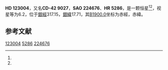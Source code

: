 {{Starbox begin
| name = HD 123004
}}
{{Starbox observe
| epoch = [[J2000.0|J2000.0]]
| constell = {{星座名待查}}<ref name=SIMBAD>{{cite web
 | url=http://simbad.u-strasbg.fr/simbad/sim-id?Ident=HR+5286
 | title =Pulsating variable Star
 | publisher=Centre de Données astronomiques de Strasbourg
 | work=SIMBAD
 | accessdate=2012-07-13}}</ref><ref name=DATA>{{cite web
 | url=http://vizier.u-strasbg.fr/viz-bin/VizieR-5?-out.add=.&-source=5050&-corr=PK=HR&-out.max=9999&HR=5286
 | title=VizieR Detailed Page
 | accessdate=2012-07-13
 | archive-date=2016-03-05
 | archive-url=https://web.archive.org/web/20160305002321/http://vizier.u-strasbg.fr/viz-bin/VizieR-5?-out.add=.&-source=5050&-corr=PK=HR&-out.max=9999&HR=5286
 | dead-url=no
 }}</ref>
| 星官 = 
| ra = {{RA|14|6|10.9}}<ref name=SIMBAD /><ref name=DATA />
| dec = {{DEC|-43|5|31}}<ref name=SIMBAD /><ref name=DATA />
| appmag_v = 6.2<ref name=SIMBAD /><ref name=DATA />
}}
{{Starbox character
| class = G8III<ref name=SIMBAD /><ref name=DATA />
| b-v = 0.98<ref name=SIMBAD /><ref name=DATA />
| u-b = <ref name=SIMBAD /><ref name=DATA />
| r-i = <ref name=SIMBAD /><ref name=DATA />
| variable = 
}}
{{Starbox astrometry
| radial_v = 
| prop_mo_ra = 22
| parallax = 
| p_error = 
}}
{{Starbox catalog
| names =CD-42 9027，[[SAO星表|SAO]] 224676，[[HD星表|HD]] 123004，[[HR星表|HR]] 5286}}
{{Starbox reference |Simbad=HR+5286}}
{{Starbox end}}

'''HD 123004'''，又名'''CD-42 9027'''，'''SAO 224676'''、'''HR 5286'''，是一颗恒星<ref name=SIMBAD /><ref name=DATA />，视星等为6.2，位于[[銀道座標系|銀經]]317.15，[[銀道座標系|銀緯]]17.71，其[[B1900.0|B1900.0]]坐标为赤經{{RA|14|0|0.1}}，赤緯{{DEC|-42|17.71|44}}。

== 参考文献 ==
{{reflist}}

{{star-stub}}

[[Category:HD和HDE天體|123004]]
[[Category:HR天體|5286]]
[[Category:SAO天體|224676]]